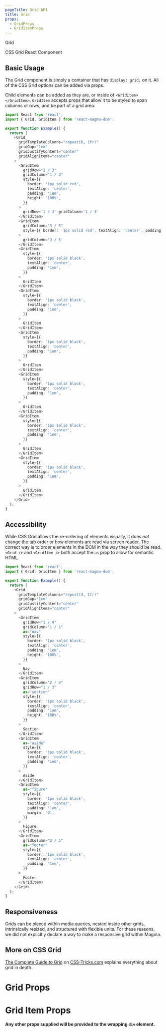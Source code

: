 ```yaml
---
pageTitle: Grid API
title: Grid
props:
  - GridProps
  - GridItemProps
---
```


<DocsHeading type="api">Grid</DocsHeading>

CSS Grid React Component

## Basic Usage

The Grid component is simply a container that has `display: grid;` on it. All of the CSS Grid options can be added via props.

Child elements can be added as they are, or inside of `<GridItem></GridItem>`. `GridItem` accepts props that allow it to be styled to span columns or rows, and be part of a grid area.

```typescript
import React from 'react';
import { Grid, GridItem } from 'react-magma-dom';

export function Example() {
  return (
    <Grid
      gridTemplateColumns="repeat(6, 1fr)"
      gridGap="1em"
      gridJustifyContent="center"
      gridAlignItems="center"
    >
      <GridItem
        gridRow="1 / 3"
        gridColumn="1 / 3"
        style={{
          border: '1px solid red',
          textAlign: 'center',
          padding: '1em',
          height: '100%',
        }}
      >
        gridRow='1 / 3' gridColumn='1 / 3'
      </GridItem>
      <GridItem
        gridColumn="3 / 5"
        style={{ border: '1px solid red', textAlign: 'center', padding: '1em' }}
      >
        gridColumn='3 / 5'
      </GridItem>
      <GridItem
        style={{
          border: '1px solid black',
          textAlign: 'center',
          padding: '1em',
        }}
      >
        GridItem
      </GridItem>
      <GridItem
        style={{
          border: '1px solid black',
          textAlign: 'center',
          padding: '1em',
        }}
      >
        GridItem
      </GridItem>
      <GridItem
        style={{
          border: '1px solid black',
          textAlign: 'center',
          padding: '1em',
        }}
      >
        GridItem
      </GridItem>
      <GridItem
        style={{
          border: '1px solid black',
          textAlign: 'center',
          padding: '1em',
        }}
      >
        GridItem
      </GridItem>
      <GridItem
        style={{
          border: '1px solid black',
          textAlign: 'center',
          padding: '1em',
        }}
      >
        GridItem
      </GridItem>
      <GridItem
        style={{
          border: '1px solid black',
          textAlign: 'center',
          padding: '1em',
        }}
      >
        GridItem
      </GridItem>
    </Grid>
  );
}
```

## Accessibility

While CSS Grid allows the re-ordering of elements visually, it does _not_ change the tab order or how elements are read via screen reader.
The correct way is to order elements in the DOM in the way they should be read. `<Grid />` and `<GridItem />` both accept the `as` prop to allow for semantic HTML.

```typescript
import React from 'react';
import { Grid, GridItem } from 'react-magma-dom';

export function Example() {
  return (
    <Grid
      gridTemplateColumns="repeat(4, 1fr)"
      gridGap="1em"
      gridJustifyContent="center"
      gridAlignItems="center"
    >
      <GridItem
        gridRow="1 / 4"
        gridColumn="1 / 1"
        as="nav"
        style={{
          border: '1px solid black',
          textAlign: 'center',
          padding: '1em',
          height: '100%',
        }}
      >
        Nav
      </GridItem>
      <GridItem
        gridColumn="2 / 4"
        gridRow="1 / 3"
        as="section"
        style={{
          border: '1px solid black',
          textAlign: 'center',
          padding: '1em',
          height: '100%',
        }}
      >
        Section
      </GridItem>
      <GridItem
        as="aside"
        style={{
          border: '1px solid black',
          textAlign: 'center',
          padding: '1em',
        }}
      >
        Aside
      </GridItem>
      <GridItem
        as="figure"
        style={{
          border: '1px solid black',
          textAlign: 'center',
          padding: '1em',
          margin: '0',
        }}
      >
        Figure
      </GridItem>
      <GridItem
        gridColumn="2 / 5"
        as="footer"
        style={{
          border: '1px solid black',
          textAlign: 'center',
          padding: '1em',
        }}
      >
        Footer
      </GridItem>
    </Grid>
  );
}
```

## Responsiveness

Grids can be placed within media queries, nested inside other grids, intrinsically resized, and structured with flexible units. For these reasons, we did not explicitly declare a way to make a responsive grid within Magma.

## More on CSS Grid

[The Complete Guide to Grid](https://css-tricks.com/snippets/css/complete-guide-grid/) on [CSS-Tricks.com](https://css-tricks.com/) explains everything about grid in depth.

# Grid Props

<GridProps />

# Grid Item Props

<GridItemProps />

**Any other props supplied will be provided to the wrapping `div` element.**

